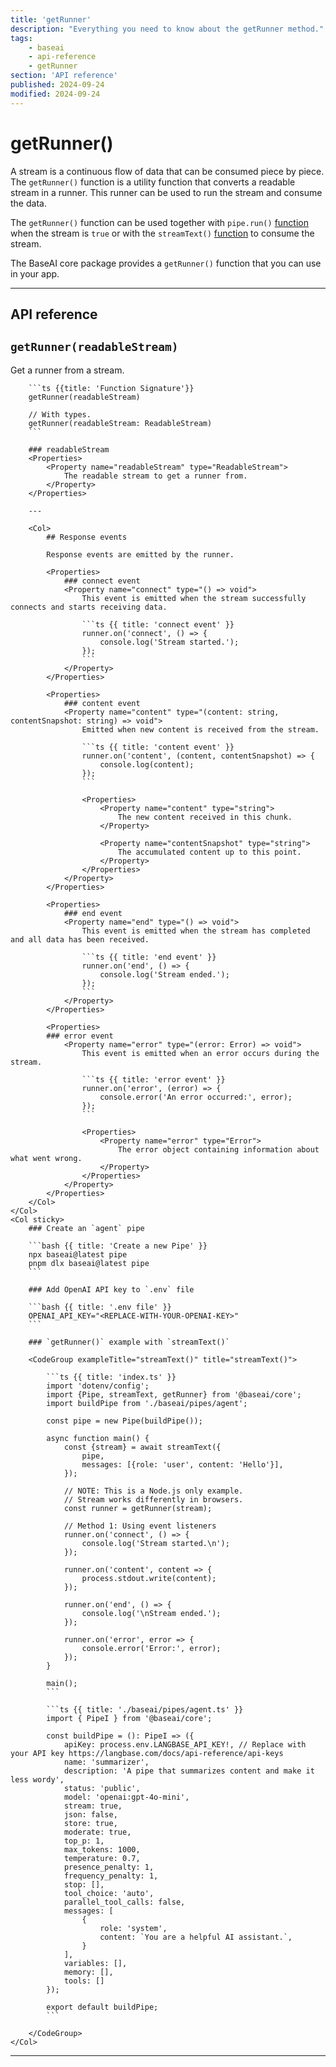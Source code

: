 ```yaml
---
title: 'getRunner'
description: "Everything you need to know about the getRunner method."
tags:
    - baseai
    - api-reference
    - getRunner
section: 'API reference'
published: 2024-09-24
modified: 2024-09-24
---
```


# getRunner()

A stream is a continuous flow of data that can be consumed piece by piece. The `getRunner()` function is a utility function that converts a readable stream in a runner. This runner can be used to run the stream and consume the data.

The `getRunner()` function can be used together with `pipe.run()` [function](/docs/api-reference/pipe-run) when the stream is `true` or with the `streamText()` [function](/docs/api-reference/stream-text) to consume the stream.

The BaseAI core package provides a `getRunner()` function that you can use in your app.

---

## API reference

## `getRunner(readableStream)`

<Row>
    <Col>
        Get a runner from a stream.

        ```ts {{title: 'Function Signature'}}
        getRunner(readableStream)

        // With types.
        getRunner(readableStream: ReadableStream)
        ```

        ### readableStream
        <Properties>
            <Property name="readableStream" type="ReadableStream">
                The readable stream to get a runner from.
            </Property>
        </Properties>

        ---

        <Col>
            ## Response events

            Response events are emitted by the runner.

            <Properties>
                ### connect event
                <Property name="connect" type="() => void">
                    This event is emitted when the stream successfully connects and starts receiving data.

                    ```ts {{ title: 'connect event' }}
                    runner.on('connect', () => {
                        console.log('Stream started.');
                    });
                    ```
                </Property>
            </Properties>

            <Properties>
                ### content event
                <Property name="content" type="(content: string, contentSnapshot: string) => void">
                    Emitted when new content is received from the stream.

                    ```ts {{ title: 'content event' }}
                    runner.on('content', (content, contentSnapshot) => {
                        console.log(content);
                    });
                    ```

                    <Properties>
                        <Property name="content" type="string">
                            The new content received in this chunk.
                        </Property>

                        <Property name="contentSnapshot" type="string">
                            The accumulated content up to this point.
                        </Property>
                    </Properties>
                </Property>
            </Properties>

            <Properties>
                ### end event
                <Property name="end" type="() => void">
                    This event is emitted when the stream has completed and all data has been received.

                    ```ts {{ title: 'end event' }}
                    runner.on('end', () => {
                        console.log('Stream ended.');
                    });
                    ```
                </Property>
            </Properties>

            <Properties>
            ### error event
                <Property name="error" type="(error: Error) => void">
                    This event is emitted when an error occurs during the stream.

                    ```ts {{ title: 'error event' }}
                    runner.on('error', (error) => {
                        console.error('An error occurred:', error);
                    });
                    ```

                    <Properties>
                        <Property name="error" type="Error">
                            The error object containing information about what went wrong.
                        </Property>
                    </Properties>
                </Property>
            </Properties>
        </Col>
    </Col>
    <Col sticky>
        ### Create an `agent` pipe

        ```bash {{ title: 'Create a new Pipe' }}
        npx baseai@latest pipe
        pnpm dlx baseai@latest pipe
        ```

        ### Add OpenAI API key to `.env` file

        ```bash {{ title: '.env file' }}
        OPENAI_API_KEY="<REPLACE-WITH-YOUR-OPENAI-KEY>"
        ```

        ### `getRunner()` example with `streamText()`

        <CodeGroup exampleTitle="streamText()" title="streamText()">

            ```ts {{ title: 'index.ts' }}
            import 'dotenv/config';
            import {Pipe, streamText, getRunner} from '@baseai/core';
            import buildPipe from './baseai/pipes/agent';

            const pipe = new Pipe(buildPipe());

            async function main() {
                const {stream} = await streamText({
                    pipe,
                    messages: [{role: 'user', content: 'Hello'}],
                });

                // NOTE: This is a Node.js only example.
                // Stream works differently in browsers.
                const runner = getRunner(stream);

                // Method 1: Using event listeners
                runner.on('connect', () => {
                    console.log('Stream started.\n');
                });

                runner.on('content', content => {
                    process.stdout.write(content);
                });

                runner.on('end', () => {
                    console.log('\nStream ended.');
                });

                runner.on('error', error => {
                    console.error('Error:', error);
                });
            }

            main();
            ```

            ```ts {{ title: './baseai/pipes/agent.ts' }}
            import { PipeI } from '@baseai/core';

            const buildPipe = (): PipeI => ({
                apiKey: process.env.LANGBASE_API_KEY!, // Replace with your API key https://langbase.com/docs/api-reference/api-keys
                name: 'summarizer',
                description: 'A pipe that summarizes content and make it less wordy',
                status: 'public',
                model: 'openai:gpt-4o-mini',
                stream: true,
                json: false,
                store: true,
                moderate: true,
                top_p: 1,
                max_tokens: 1000,
                temperature: 0.7,
                presence_penalty: 1,
                frequency_penalty: 1,
                stop: [],
                tool_choice: 'auto',
                parallel_tool_calls: false,
                messages: [
                    {
                        role: 'system',
                        content: `You are a helpful AI assistant.`,
                    }
                ],
                variables: [],
                memory: [],
                tools: []
            });

            export default buildPipe;
            ```

        </CodeGroup>
    </Col>
</Row>

---
